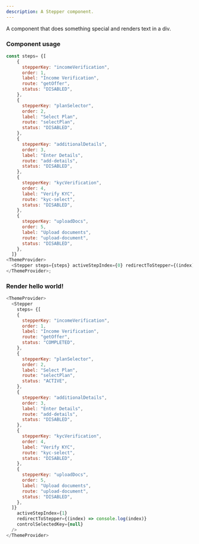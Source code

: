 ```yaml
---
description: A Stepper component.
---
```



A component that does something special and renders text in a div.

### Component usage

```js
const steps= {[
    {
      stepperKey: "incomeVerification",
      order: 1,
      label: "Income Verification",
      route: "getOffer",
      status: "DISABLED",
    },
    {
      stepperKey: "planSelector",
      order: 2,
      label: "Select Plan",
      route: "selectPlan",
      status: "DISABLED",
    },
    {
      stepperKey: "additionalDetails",
      order: 3,
      label: "Enter Details",
      route: "add-details",
      status: "DISABLED",
    },
    {
      stepperKey: "kycVerification",
      order: 4,
      label: "Verify KYC",
      route: "kyc-select",
      status: "DISABLED",
    },
    {
      stepperKey: "uploadDocs",
      order: 5,
      label: "Upload documents",
      route: "upload-document",
      status: "DISABLED",
    },
  ]}
<ThemeProvider>
  <Stepper steps={steps} activeStepIndex={0} redirectToStepper={(index) => console.log(index)} controlSelectedKey={null} />
</ThemeProvider>;
```

### Render hello world!

```js live
<ThemeProvider>
  <Stepper 
    steps= {[
    {
      stepperKey: "incomeVerification",
      order: 1,
      label: "Income Verification",
      route: "getOffer",
      status: "COMPLETED",
    },
    {
      stepperKey: "planSelector",
      order: 2,
      label: "Select Plan",
      route: "selectPlan",
      status: "ACTIVE",
    },
    {
      stepperKey: "additionalDetails",
      order: 3,
      label: "Enter Details",
      route: "add-details",
      status: "DISABLED",
    },
    {
      stepperKey: "kycVerification",
      order: 4,
      label: "Verify KYC",
      route: "kyc-select",
      status: "DISABLED",
    },
    {
      stepperKey: "uploadDocs",
      order: 5,
      label: "Upload documents",
      route: "upload-document",
      status: "DISABLED",
    },
  ]}  
    activeStepIndex={1}
    redirectToStepper={(index) => console.log(index)}
    controlSelectedKey={null}
  />
</ThemeProvider>
```
